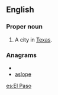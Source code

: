 ==English==
{{wikipedia}}

===Proper noun===
{{en-proper noun}}

# A city in [[Texas]].

===Anagrams===
* {{alphagram|aelops}}
* [[aslope#English|aslope]]


[[es:El Paso]]